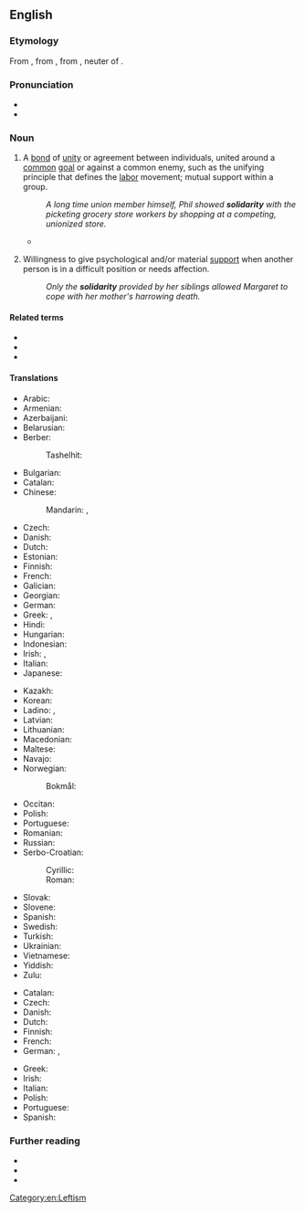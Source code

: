 {{also|Solidarity}}
<!-- movement in Poland -->
==English==
{{wikipedia|dab=Solidarity (disambiguation)}}

===Etymology===
From {{der|en|fr|solidarité|t=solidarity}}, from {{m|fr|solidaire|t=characterized by solidarity}}, from {{der|en|la|solidum|t=whole sum}}, neuter of {{m|la|solidus|t=solid}}.

===Pronunciation===
* {{IPA|en|/ˌsɒlɪˈdæɹɪti/}}
* {{audio|en|LL-Q1860 (eng)-Vealhurl-solidarity.wav|Audio (Southern England)}}

===Noun===
{{en-noun|~}}

# {{lb|en|countable}} A [[bond]] of [[unity]] or agreement between individuals, united around a [[common]] [[goal]] or against a common enemy, such as the unifying principle that defines the [[labor]] movement; mutual support within a group.
#: ''A long time union member himself, Phil showed '''solidarity''' with the picketing grocery store workers by shopping at a competing, unionized store.''
#* {{quote-book|en|page=8|author=Francesca Valensise|title=From Building Fabric to City Form: Reconstruction in Calabria at end of Eighteenth Century|year=2012|publisher=Gangemi Editore spa|url= https://books.google.co.nz/books?id=Zr77coPm9qwC |isbn= 9788849254310 |passage= As a matter of fact the Enlightment culture was based on a philosophy inspired to an ethical laicism whose aim was to create a better society based on principles such as '''solidarity''', equality of rights and duties, and full freedom. }}
# {{lb|en|uncountable}} Willingness to give psychological and/or material [[support]] when another person is in a difficult position or needs affection.
#: ''Only the '''solidarity''' provided by her siblings allowed Margaret to cope with her mother's harrowing death.''

====Related terms====
* {{l|en|solid}}
* {{l|en|solidary}}
* {{l|en|solidus}}

====Translations====
{{trans-top|unifying bond between individuals with common goal or enemy}}
* Arabic: {{t|ar|تَضَامُن|m}}
* Armenian: {{t+|hy|համերաշխություն}}
* Azerbaijani: {{t|az|həmrəylik}}
* Belarusian: {{t|be|саліда́рнасць|f}}
* Berber:
*: Tashelhit: {{t|shi|tiwizi|f}}
* Bulgarian: {{t+|bg|солида́рност|f}}
* Catalan: {{t+|ca|solidaritat|f}}
* Chinese:
*: Mandarin: {{t+|cmn|團結}}, {{t+|cmn|团结|tr=tuánjié}}
* Czech: {{t+|cs|solidarita|f}}
* Danish: {{t+|da|solidaritet|c}}
* Dutch: {{t+|nl|solidariteit|f}}
* Estonian: {{t|et|solidaarsus}}
* Finnish: {{t+|fi|solidaarisuus}}
* French: {{t+|fr|solidarité|f}}
* Galician: {{t+|gl|solidariedade|f}}
* Georgian: {{t|ka|სოლიდარობა}}
* German: {{t+|de|Solidarität|f}}
* Greek: {{t+|el|αλληλεγγύη|f}}, {{t+|el|συναδελφικότητα|f}}
* Hindi: {{t+|hi|एकता|f}}
* Hungarian: {{t+|hu|szolidaritás}}
* Indonesian: {{t+|id|solidaritas}}
* Irish: {{t|ga|dlúthpháirtíocht|f}}, {{t|ga|dlúthchomhar|m}}
* Italian: {{t+|it|solidarietà|f}}
* Japanese: {{t+|ja|連帯|tr=れんたい, rentai}}
{{trans-mid}}
* Kazakh: {{t|kk|ынтымақ}}
* Korean: {{t|ko|연대(連帶)}}
* Ladino: {{t|lad|solidarita|f}}, {{t|lad|solidaridad|f}}
* Latvian: {{t|lv|solidaritāte|f}}
* Lithuanian: {{t|lt|solidarumas|m}}
* Macedonian: {{t|mk|солидарност|f}}
* Maltese: {{t|mt|solidarjetà|f}}
* Navajo: {{t|nv|łaʼ ídlį́}}
* Norwegian:
*: Bokmål: {{t|nb|solidaritet|m}}
* Occitan: {{t+|oc|solidaritat|f}}
* Polish: {{t+|pl|solidarność|f}}
* Portuguese: {{t+|pt|solidariedade|f}}
* Romanian: {{t+|ro|solidaritate|f}}
* Russian: {{t+|ru|солида́рность|f}}
* Serbo-Croatian:
*: Cyrillic: {{t|sh|солида́рно̄ст|f}}
*: Roman: {{t+|sh|solidárnōst|f}}
* Slovak: {{t|sk|solidarita|f}}
* Slovene: {{t|sl|solidarnost|f}}
* Spanish: {{t+|es|solidaridad|f}}
* Swedish: {{t+|sv|solidaritet|c}}
* Turkish: {{t+|tr|dayanışma}}
* Ukrainian: {{t|uk|соліда́рність|f}}
* Vietnamese: {{t+|vi|liên đới|alt=sự liên đới}}
* Yiddish: {{t|yi|סאָלידאַרישקײַט|?}}
* Zulu: {{t+|zu|ubuntu|c14}}
{{trans-bottom}}

{{trans-top|psychological or material support}}
* Catalan: {{t+|ca|solidaritat|f}}
* Czech: {{t+|cs|solidarita|f}}
* Danish: {{t+|da|solidaritet|c}}
* Dutch: {{t+|nl|solidariteit|f}}
* Finnish: {{t+|fi|tuki}}
* French: {{t+|fr|solidarité|f}}
* German: {{t+|de|Solidarität|f}}, {{t+|de|Unterstützung|f}}
{{trans-mid}}
* Greek: {{t+|el|αλληλεγγύη|f}}
* Irish: {{t-check|ga|dlúthpháirtíocht|f}}
* Italian: {{t+|it|solidarietà|f}}
* Polish: {{t+|pl|solidarność|f}}
* Portuguese: {{t+|pt|solidariedade|f}}
* Spanish: {{t+|es|solidaridad|f}}
{{trans-bottom}}

===Further reading===
* {{R:Webster 1913}}
* {{R:Century 1911}}
* {{R:OneLook}}

[[Category:en:Leftism]]